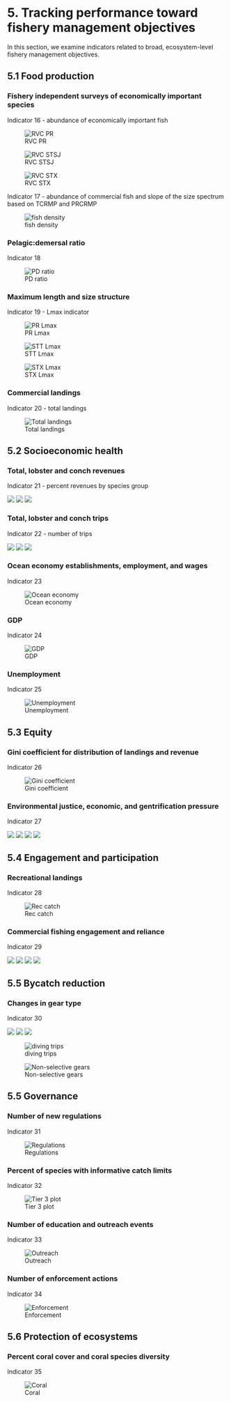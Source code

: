 # 5. Tracking performance toward fishery management objectives

In this section, we examine indicators related to broad, ecosystem-level fishery management objectives.

## 5.1 Food production

### Fishery independent surveys of economically important species

Indicator 16 - abundance of economically important fish

![RVC PR](/indicator_plots/RVC_PR_plot_final.png){fig-alt="A plot showing the indicator" fig-align="center"}

![RVC STSJ](/indicator_plots/RVC_STSJ_plot_final.png){fig-alt="a plot" fig-align="center"}

![RVC STX](/indicator_plots/RVC_STX_plot_final.png){fig-alt="a plot" fig-align="center"}

Indicator 17 - abundance of commercial fish and slope of the size spectrum based on TCRMP and PRCRMP

![fish density](/indicator_plots/fish_density_plot_final.png){fig-alt="a plot" fig-align="center"}

### Pelagic:demersal ratio

Indicator 18

![PD ratio](/indicator_plots/PD_ratio_plot_final.png){fig-alt="a plot" fig-align="center"}

### Maximum length and size structure

Indicator 19 - Lmax indicator

![PR Lmax](/indicator_plots/PR_Lmax_classes_plot_final.png){fig-alt="a plot" fig-align="center"}

![STT Lmax](/indicator_plots/STT_Lmax_classes_plot_final.png){fig-alt="a plot" fig-align="center"}

![STX Lmax](/indicator_plots/STX_Lmax_classes_plot_final.png){fig-alt="a plot" fig-align="center"}

### Commercial landings

Indicator 20 - total landings

![Total landings](/indicator_plots/total_landings_plot_final.png){fig-alt="a plot" fig-align="center"}

## 5.2 Socioeconomic health

### Total, lobster and conch revenues

Indicator 21 - percent revenues by species group

![](/indicator_plots/per_landings_PR.png) ![](/indicator_plots/per_landings_STT.png) ![](/indicator_plots/per_landings_STX.png)

### Total, lobster and conch trips

Indicator 22 - number of trips

![](/indicator_plots/gearTypes_PR.png){fig-alt="Plot showing a time series of an indicator"} ![](/indicator_plots/gearTypes_STT.png){fig-alt="Plot showing a time series of an indicator"} ![](/indicator_plots/gearTypes_STX.png){fig-alt="Plot showing a time series of an indicator"}

### Ocean economy establishments, employment, and wages

Indicator 23

![Ocean economy](/indicator_plots/oceanNAICS_plot_final.png){fig-alt="a plot" fig-align="center"}

### GDP

Indicator 24

![GDP](/indicator_plots/GDP_plot_final.png){fig-alt="a plot" fig-align="center"}

### Unemployment

Indicator 25

![Unemployment](/indicator_plots/unemployment_plot_final.png){fig-alt="a plot" fig-align="center"}

## 5.3 Equity

### Gini coefficient for distribution of landings and revenue

Indicator 26

![Gini coefficient](/indicator_plots/gini_plot_final.png){fig-alt="a plot" fig-align="center"}

### Environmental justice, economic, and gentrification pressure

Indicator 27

![](/indicator_plots/CSVI_plots/Faceted_Bar_Plot_Puerto%20Rico%20East.png){fig-alt="Plot showing a time series of an indicator"} ![](/indicator_plots/CSVI_plots/Faceted_Bar_Plot_Puerto%20Rico%20West.png){fig-alt="Plot showing a time series of an indicator"} ![](/indicator_plots/CSVI_plots/Faceted_Bar_Plot_St.%20Croix.png){fig-alt="Plot showing a time series of an indicator"} ![](/indicator_plots/CSVI_plots/Faceted_Bar_Plot_St.%20Thomas%20&%20St.%20John.png){fig-alt="Plot showing a time series of an indicator"}

## 5.4 Engagement and participation

### Recreational landings

Indicator 28

![Rec catch](/indicator_plots/total_rec_catch_plot_final.png){fig-alt="a plot" fig-align="center"}

### Commercial fishing engagement and reliance

Indicator 29

![](/indicator_plots/PR_comm_fishing_engagement.png){fig-alt="Plot showing a time series of an indicator"} ![](/indicator_plots/PR_comm_fishing_reliance.png){fig-alt="Plot showing a time series of an indicator"} ![](/indicator_plots/USVI_comm_fishing_engagement.png){fig-alt="Plot showing a time series of an indicator"} ![](/indicator_plots/USVI_comm_fishing_reliance.png){fig-alt="Plot showing a time series of an indicator"}

## 5.5 Bycatch reduction

### Changes in gear type

Indicator 30

![](/indicator_plots/gearTypes_PR.png) ![](/indicator_plots/gearTypes_STT.png) ![](/indicator_plots/gearTypes_STX.png)

![diving trips](/indicator_plots/prop_diving_trips_plot_final.png){fig-alt="a plot" fig-align="center"}

![Non-selective gears](/indicator_plots/Proportion%20of%20trips%20using%20non-selective%20gears.png){fig-alt="a plot" fig-align="center"}

## 5.5 Governance

### Number of new regulations

Indicator 31

![Regulations](/indicator_plots/FRsection_plot_final.png){fig-alt="a plot" fig-align="center"}

### Percent of species with informative catch limits

Indicator 32

![Tier 3 plot](/indicator_plots/tier3_plot_final.png){fig-alt="a plot" fig-align="center"}

### Number of education and outreach events

Indicator 33

![Outreach](/indicator_plots/outreach_plot_final.png){fig-alt="a plot" fig-align="center"}

### Number of enforcement actions

Indicator 34

![Enforcement](/indicator_plots/enforcement_plot_final.png){fig-alt="a plot" fig-align="center"}

## 5.6 Protection of ecosystems

### Percent coral cover and coral species diversity

Indicator 35

![Coral](/indicator_plots/coral_spprichness_cover_plot_final.png){fig-alt="a plot" fig-align="center"}
